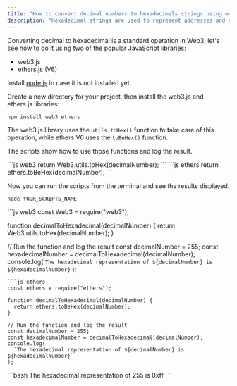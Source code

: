 ```yaml
---
title: "How to convert decimal numbers to hexadecimals strings using web3.js and ethers.js"
description: "Hexadecimal strings are used to represent addresses and encode gas data and values. These scripts show you how to do it programmatically within your DApps."
---
```


<AccordionGroup>
  <Accordion title="Overview">

Converting decimal to hexadecimal is a standard operation in Web3; let's see how to do it using two of the popular JavaScript libraries:

- web3.js
- ethers.js (V6)

</Accordion>
<Accordion title="Environment setup">

Install [node.js](https://nodejs.org/) in case it is not installed yet.

Create a new directory for your project, then install the web3.js and ethers.js libraries:

`npm install web3 ethers`

</Accordion>
<Accordion title="Function to convert decimal to hex">

The web3.js library uses the `utils.toHex()` function to take care of this operation, while ethers V6 uses the `toBeHex()` function.

The scripts show how to use those functions and log the result.

<CodeGroup>
```js web3
return Web3.utils.toHex(decimalNumber);
```
```js ethers
return ethers.toBeHex(decimalNumber);
```
</CodeGroup>
</Accordion>
<Accordion title="Run the script">

Now you can run the scripts from the terminal and see the results displayed.

`node YOUR_SCRIPTS_NAME`
</Accordion>
</AccordionGroup>

<RequestExample>
```js web3
const Web3 = require("web3");

function decimalToHexadecimal(decimalNumber) {
  return Web3.utils.toHex(decimalNumber);
}

// Run the function and log the result
const decimalNumber = 255;
const hexadecimalNumber = decimalToHexadecimal(decimalNumber);
console.log(
  `The hexadecimal representation of ${decimalNumber} is ${hexadecimalNumber}`
);

```
```js ethers
const ethers = require("ethers");

function decimalToHexadecimal(decimalNumber) {
  return ethers.toBeHex(decimalNumber);
}

// Run the function and log the result
const decimalNumber = 255;
const hexadecimalNumber = decimalToHexadecimal(decimalNumber);
console.log(
  `The hexadecimal representation of ${decimalNumber} is ${hexadecimalNumber}`
);
```
</RequestExample>

<ResponseExample>
```bash
The hexadecimal representation of 255 is 0xff
```
</ResponseExample>
